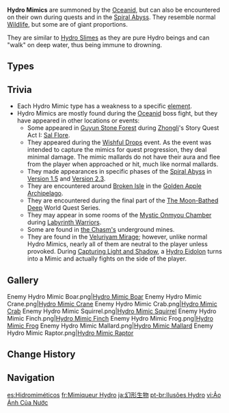 {{Terminology Infobox
|image        = Enemy Hydro Mimic Icon.png
|type         = Enemy Groups
|type2        = Elemental Lifeforms
}}
'''Hydro Mimics''' are summoned by the [[Rhodeia of Loch|Oceanid]], but can also be encountered on their own during quests and in the [[Spiral Abyss]]. They resemble normal [[Wildlife]], but some are of giant proportions.

They are similar to [[Hydro Slimes]] as they are pure Hydro beings and can "walk" on deep water, thus being immune to drowning.

==Types==
{{Enemies by Category List|Hydro Mimics}}

==Trivia==
*Each Hydro Mimic type has a weakness to a specific [[element]].
*Hydro Mimics are mostly found during the [[Rhodeia of Loch|Oceanid]] boss fight, but they have appeared in other locations or events:
**Some appeared in [[Guyun Stone Forest]] during [[Zhongli]]'s Story Quest Act I: [[Sal Flore]].
**They appeared during the [[Wishful Drops]] event. As the event was intended to capture the mimics for quest progression, they deal minimal damage. The mimic mallards do not have their aura and flee from the player when approached or hit, much like normal mallards.
**They made appearances in specific phases of the [[Spiral Abyss]] in [[Version 1.5]] and [[Version 2.3]].
**They are encountered around [[Broken Isle]] in the [[Golden Apple Archipelago]].
**They are encountered during {{LL|"Heart of Watatsumi"|,}} the final part of the [[The Moon-Bathed Deep]] World Quest Series.
**They may appear in some rooms of the [[Mystic Onmyou Chamber]] during [[Labyrinth Warriors]].
**Some are found in [[The Chasm/Underground Mines|the Chasm's]] underground mines.
**They are found in the [[Veluriyam Mirage]]; however, unlike normal Hydro Mimics, nearly all of them are neutral to the player unless provoked. During [[Capturing Light and Shadow]], a [[Hydro Eidolon]] turns into a Mimic and actually fights on the side of the player.

==Gallery==
<gallery>
Enemy Hydro Mimic Boar.png|[[Hydro Mimic Boar]]
Enemy Hydro Mimic Crane.png|[[Hydro Mimic Crane]]
Enemy Hydro Mimic Crab.png|[[Hydro Mimic Crab]]
Enemy Hydro Mimic Squirrel.png|[[Hydro Mimic Squirrel]]
Enemy Hydro Mimic Finch.png|[[Hydro Mimic Finch]]
Enemy Hydro Mimic Frog.png|[[Hydro Mimic Frog]]
Enemy Hydro Mimic Mallard.png|[[Hydro Mimic Mallard]]
Enemy Hydro Mimic Raptor.png|[[Hydro Mimic Raptor]]
</gallery>

==Change History==
{{Change History|1.0}}

==Navigation==
{{Enemy Navbox|Special}}

[[es:Hidromiméticos]]
[[fr:Mimiqueur Hydro]]
[[ja:幻形生物]]
[[pt-br:Ilusões Hydro]]
[[vi:Ảo Ảnh Của Nước]]